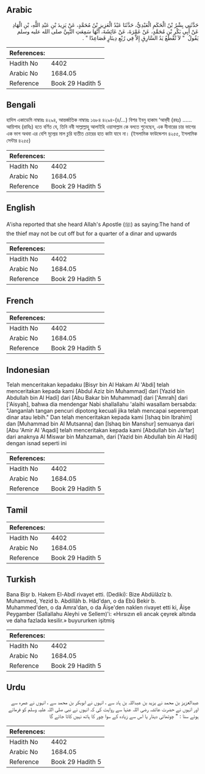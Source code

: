 ## Arabic


<div dir="rtl" lang="ar" style={{fontSize:'larger',backgroundColor:'#f8f9fa',padding:20}}>
حَدَّثَنِي بِشْرُ بْنُ الْحَكَمِ الْعَبْدِيُّ، حَدَّثَنَا عَبْدُ الْعَزِيزِ بْنُ مُحَمَّدٍ، عَنْ يَزِيدَ بْنِ عَبْدِ اللَّهِ، بْنِ الْهَادِ عَنْ أَبِي بَكْرِ بْنِ مُحَمَّدٍ، عَنْ عَمْرَةَ، عَنْ عَائِشَةَ، أَنَّهَا سَمِعَتِ النَّبِيَّ صلى الله عليه وسلم يَقُولُ ‏ "‏ لاَ تُقْطَعُ يَدُ السَّارِقِ إِلاَّ فِي رُبْعِ دِينَارٍ فَصَاعِدًا ‏"‏ ‏.‏
</div>
<div style={{backgroundColor:'#f8f9fa',padding:20, marginBottom: 10}}><table> <thead> <tr> <th>References:</th> <th></th> </tr> </thead> <tbody><tr><td>Hadith No</td><td>4402</td></tr><tr><td>Arabic No</td><td>1684.05</td></tr><tr><td>Reference</td><td>Book 29 Hadith 5</td></tr></tbody></table></div>

## Bengali


<div dir="ltr" lang="bn" style={{fontSize:'larger',backgroundColor:'#f8f9fa',padding:20}}>
হাদিস একাডেমি নাম্বারঃ ৪২৯৪, আন্তর্জাতিক নাম্বারঃ ১৬৮৪ ৪২৯৪-(৪/...) বিশর ইবনু হাকাম ‘আব্‌দী (রহঃ) ...... আয়িশাহ (রাযিঃ) হতে বর্ণিত যে, তিনি নবী সাল্লাল্লাহু আলাইহি ওয়াসাল্লাম কে বলতে শুনেছেন, এক দীনারের চার ভাগের এক ভাগ অথবা এর বেশি মূল্যের মাল চুরি ব্যতীত চোরের হাত কাটা যাবে না। (ইসলামিক ফাউন্ডেশন ৪২৫৫, ইসলামিক সেন্টার ৪২৫৫)
</div>
<div style={{backgroundColor:'#f8f9fa',padding:20, marginBottom: 10}}><table> <thead> <tr> <th>References:</th> <th></th> </tr> </thead> <tbody><tr><td>Hadith No</td><td>4402</td></tr><tr><td>Arabic No</td><td>1684.05</td></tr><tr><td>Reference</td><td>Book 29 Hadith 5</td></tr></tbody></table></div>

## English


<div dir="ltr" lang="en" style={{fontSize:'larger',backgroundColor:'#f8f9fa',padding:20}}>
A'isha reported that she heard Allah's Apostle (ﷺ) as saying:The hand of the thief may not be cut off but for a quarter of a dinar and upwards
</div>
<div style={{backgroundColor:'#f8f9fa',padding:20, marginBottom: 10}}><table> <thead> <tr> <th>References:</th> <th></th> </tr> </thead> <tbody><tr><td>Hadith No</td><td>4402</td></tr><tr><td>Arabic No</td><td>1684.05</td></tr><tr><td>Reference</td><td>Book 29 Hadith 5</td></tr></tbody></table></div>

## French


<div dir="ltr" lang="fr" style={{fontSize:'larger',backgroundColor:'#f8f9fa',padding:20}}>

</div>
<div style={{backgroundColor:'#f8f9fa',padding:20, marginBottom: 10}}><table> <thead> <tr> <th>References:</th> <th></th> </tr> </thead> <tbody><tr><td>Hadith No</td><td>4402</td></tr><tr><td>Arabic No</td><td>1684.05</td></tr><tr><td>Reference</td><td>Book 29 Hadith 5</td></tr></tbody></table></div>

## Indonesian


<div dir="ltr" lang="id" style={{fontSize:'larger',backgroundColor:'#f8f9fa',padding:20}}>
Telah menceritakan kepadaku [Bisyr bin Al Hakam Al 'Abdi] telah menceritakan kepada kami [Abdul Aziz bin Muhammad] dari [Yazid bin Abdullah bin Al Hadi] dari [Abu Bakar bin Muhammad] dari ['Amrah] dari ['Aisyah], bahwa dia mendengar Nabi shallallahu 'alaihi wasallam bersabda: "Janganlah tangan pencuri dipotong kecuali jika telah mencapai seperempat dinar atau lebih." Dan telah menceritakan kepada kami [Ishaq bin Ibrahim] dan [Muhammad bin Al Mutsanna] dan [Ishaq bin Manshur] semuanya dari [Abu 'Amir Al 'Aqadi] telah menceritakan kepada kami [Abdullah bin Ja'far] dari anaknya Al Miswar bin Mahzamah, dari [Yazid bin Abdullah bin Al Hadi] dengan isnad seperti ini
</div>
<div style={{backgroundColor:'#f8f9fa',padding:20, marginBottom: 10}}><table> <thead> <tr> <th>References:</th> <th></th> </tr> </thead> <tbody><tr><td>Hadith No</td><td>4402</td></tr><tr><td>Arabic No</td><td>1684.05</td></tr><tr><td>Reference</td><td>Book 29 Hadith 5</td></tr></tbody></table></div>

## Tamil


<div dir="ltr" lang="ta" style={{fontSize:'larger',backgroundColor:'#f8f9fa',padding:20}}>

</div>
<div style={{backgroundColor:'#f8f9fa',padding:20, marginBottom: 10}}><table> <thead> <tr> <th>References:</th> <th></th> </tr> </thead> <tbody><tr><td>Hadith No</td><td>4402</td></tr><tr><td>Arabic No</td><td>1684.05</td></tr><tr><td>Reference</td><td>Book 29 Hadith 5</td></tr></tbody></table></div>

## Turkish


<div dir="ltr" lang="tr" style={{fontSize:'larger',backgroundColor:'#f8f9fa',padding:20}}>
Bana Bişr b. Hakem El-Abdî rivayet etti. (Dediki): Bize Abdülâzîz b. Muhammed, Yezid b. Abdillâh b. Hâd'dan, o da Ebû Bekir b. Muhammed'den, o da Amra'dan, o da Âişe'den naklen rivayet etti ki, Âişe Peygamber (Sallallahu Aleyhi ve Sellem)'i: «Hırsızın eli ancak çeyrek altında ve daha fazlada kesilir.» buyururken işitmiş
</div>
<div style={{backgroundColor:'#f8f9fa',padding:20, marginBottom: 10}}><table> <thead> <tr> <th>References:</th> <th></th> </tr> </thead> <tbody><tr><td>Hadith No</td><td>4402</td></tr><tr><td>Arabic No</td><td>1684.05</td></tr><tr><td>Reference</td><td>Book 29 Hadith 5</td></tr></tbody></table></div>

## Urdu


<div dir="rtl" lang="ur" style={{fontSize:'larger',backgroundColor:'#f8f9fa',padding:20}}>
عبدالعزیز بن محمد نے یزید بن عبداللہ بن ہاد سے ، انہوں نے ابوبکر بن محمد سے ، انہوں نے عمرہ سے اور انہوں نے حضرت عائشہ رضی اللہ عنہا سے روایت کی کہ انہوں نے نبی صلی اللہ علیہ وسلم کو فرماتے ہوئے سنا : " چوتھائی دینار یا اس سے زیادہ کے سوا چور کا ہاتھ نہیں کاٹا جائے گا
</div>
<div style={{backgroundColor:'#f8f9fa',padding:20, marginBottom: 10}}><table> <thead> <tr> <th>References:</th> <th></th> </tr> </thead> <tbody><tr><td>Hadith No</td><td>4402</td></tr><tr><td>Arabic No</td><td>1684.05</td></tr><tr><td>Reference</td><td>Book 29 Hadith 5</td></tr></tbody></table></div>